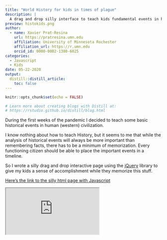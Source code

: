 ```yaml
---
title: "World History for kids in times of plague"
description: |
  A drag and drop silly interface to teach kids fundamental events in human civilization
preview: histokids.png
author:
  - name: Xavier Prat-Resina 
    url: https://pratresina.umn.edu
    affiliation: University of Minnesota Rochester
    affiliation_url: https://r.umn.edu
    orcid_id: 0000-0002-1380-6025
categories:
  - Javascript
  - Kids
date: 05-22-2020
output:
  distill::distill_article:
    toc: false
---
```

```r
knitr::opts_chunk$set(echo = FALSE)

# Learn more about creating blogs with Distill at:
# https://rstudio.github.io/distill/blog.html
```

During the first weeks of the pandemic I decided to teach some basic historical events in human (western) civilization.

I know nothing about how to teach History, but it seems to me that while the analysis of historical events will always be
more important than remembering facts, there has to be a minimum of memorization. Every functioning citizen should be able
to place the important events in a timeline.

So I wrote a silly drag and drop interactive page using the [jQuery](https://jquery.com) library to give my kids a sense of accomplishment while they memorize this stuff.

<a target="_blank" rel="noopener noreferrer" href="./histokids/index.html">Here's the link to the silly html page with Javascript</a>

<iframe src="https://xavierprat.github.io/Blog/posts/history4kids/histokids/index.html" title=histokids""></iframe>
